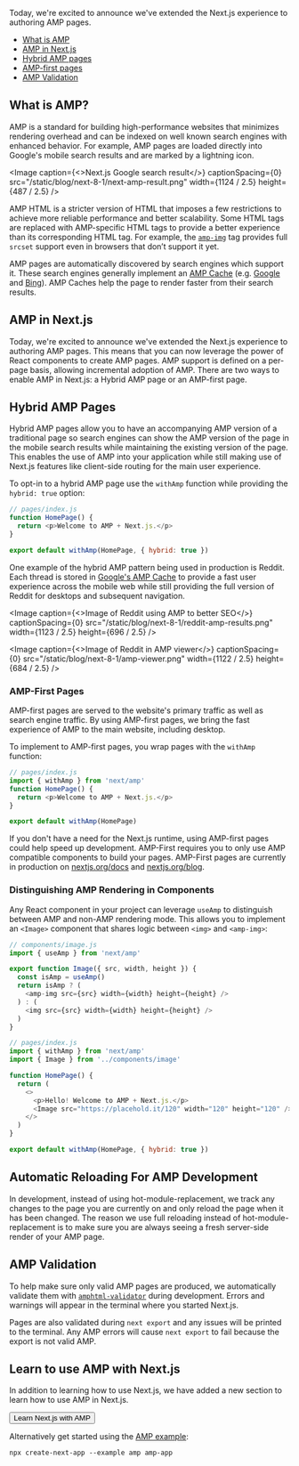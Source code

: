 


Today, we're excited to announce we've extended the Next.js experience to authoring AMP pages.

- [What is AMP](#what-is-amp)
- [AMP in Next.js](#amp-in-nextjs)
- [Hybrid AMP pages](#hybrid-amp-pages)
- [AMP-first pages](#amp-first-pages)
- [AMP Validation](#amp-validation)

## What is AMP?

AMP is a standard for building high-performance websites that minimizes rendering overhead and can be indexed on well known search engines with enhanced behavior. For example, AMP pages are loaded directly into Google's mobile search results and are marked by a lightning icon.

<Image
  caption={<>Next.js Google search result</>}
  captionSpacing={0}
  src="/static/blog/next-8-1/next-amp-result.png"
  width={1124 / 2.5}
  height={487 / 2.5}
/>

AMP HTML is a stricter version of HTML that imposes a few restrictions to achieve more reliable performance and better scalability. Some HTML tags are replaced with AMP-specific HTML tags to provide a better experience than its corresponding HTML tag. For example, the [`amp-img`](https://amp.dev/documentation/components/amp-img) tag provides full `srcset` support even in browsers that don’t support it yet.

AMP pages are automatically discovered by search engines which support it. These search engines generally implement an [AMP Cache](https://amp.dev/documentation/guides-and-tutorials/learn/amp-caches-and-cors/how_amp_pages_are_cached) (e.g. [Google](https://developers.google.com/amp/cache/) and [Bing](https://www.bing.com/webmaster/help/bing-amp-cache-bc1c884c)). AMP Caches help the page to render faster from their search results.

## AMP in Next.js

Today, we're excited to announce we've extended the Next.js experience to authoring AMP pages. This means that you can now leverage the power of React components to create AMP pages. AMP support is defined on a per-page basis, allowing incremental adoption of AMP. There are two ways to enable AMP in Next.js: a Hybrid AMP page or an AMP-first page.

## Hybrid AMP Pages

Hybrid AMP pages allow you to have an accompanying AMP version of a traditional page so search engines can show the AMP version of the page in the mobile search results while maintaining the existing version of the page. This enables the use of AMP into your application while still making use of Next.js features like client-side routing for the main user experience.

To opt-in to a hybrid AMP page use the `withAmp` function while providing the `hybrid: true` option:

```js
// pages/index.js
function HomePage() {
  return <p>Welcome to AMP + Next.js.</p>
}

export default withAmp(HomePage, { hybrid: true })
```

One example of the hybrid AMP pattern being used in production is Reddit. Each thread is stored in [Google's AMP Cache](https://developers.google.com/amp/cache/) to provide a fast user experience across the mobile web while still providing the full version of Reddit for desktops and subsequent navigation.

<Image
  caption={<>Image of Reddit using AMP to better SEO</>}
  captionSpacing={0}
  src="/static/blog/next-8-1/reddit-amp-results.png"
  width={1123 / 2.5}
  height={696 / 2.5}
/>

<Image
  caption={<>Image of Reddit in AMP viewer</>}
  captionSpacing={0}
  src="/static/blog/next-8-1/amp-viewer.png"
  width={1122 / 2.5}
  height={684 / 2.5}
/>

### AMP-First Pages

AMP-first pages are served to the website's primary traffic as well as search engine traffic. By using AMP-first pages, we bring the fast experience of AMP to the main website, including desktop.

To implement to AMP-first pages, you wrap pages with the `withAmp` function:

```js
// pages/index.js
import { withAmp } from 'next/amp'
function HomePage() {
  return <p>Welcome to AMP + Next.js.</p>
}

export default withAmp(HomePage)
```

If you don't have a need for the Next.js runtime, using AMP-first pages could help speed up development. AMP-First requires you to only use AMP compatible components to build your pages. AMP-First pages are currently in production on [nextjs.org/docs](http://nextjs.org/docs) and [nextjs.org/blog](http://nextjs.org/blog).

### Distinguishing AMP Rendering in Components

Any React component in your project can leverage `useAmp` to distinguish between AMP and non-AMP rendering mode. This allows you to implement an `<Image>` component that shares logic between `<img>` and `<amp-img>`:

```js
// components/image.js
import { useAmp } from 'next/amp'

export function Image({ src, width, height }) {
  const isAmp = useAmp()
  return isAmp ? (
    <amp-img src={src} width={width} height={height} />
  ) : (
    <img src={src} width={width} height={height} />
  )
}

// pages/index.js
import { withAmp } from 'next/amp'
import { Image } from '../components/image'

function HomePage() {
  return (
    <>
      <p>Hello! Welcome to AMP + Next.js.</p>
      <Image src="https://placehold.it/120" width="120" height="120" />
    </>
  )
}

export default withAmp(HomePage, { hybrid: true })
```

## Automatic Reloading For AMP Development

In development, instead of using hot-module-replacement, we track any changes to the page you are currently on and only reload the page when it has been changed. The reason we use full reloading instead of hot-module-replacement is to make sure you are always seeing a fresh server-side render of your AMP page.

## AMP Validation

To help make sure only valid AMP pages are produced, we automatically validate them with [`amphtml-validator`](https://www.npmjs.com/package/amphtml-validator) during development. Errors and warnings will appear in the terminal where you started Next.js.

Pages are also validated during `next export` and any issues will be printed to the terminal. Any AMP errors will cause `next export` to fail because the export is not valid AMP.

## Learn to use AMP with Next.js

In addition to learning how to use Next.js, we have added a new section to learn how to use AMP in Next.js.

<Button href="/learn/excel/amp" invert>
  Learn Next.js with AMP
</Button>

Alternatively get started using the [AMP example](https://github.com/zeit/next.js/tree/canary/examples/amp):

```
npx create-next-app --example amp amp-app
```
